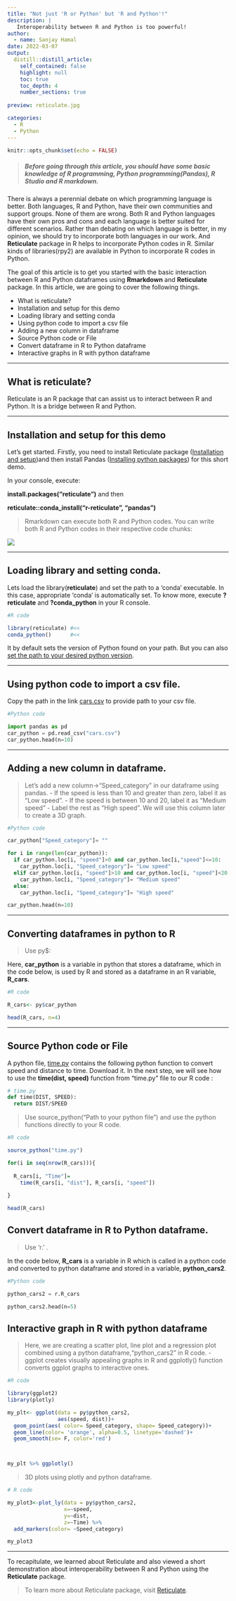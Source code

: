 ```yaml
---
title: "Not just 'R or Python' but 'R and Python'!"
description: |
   Interoperability between R and Python is too powerful! 
author:
  - name: Sanjay Hamal
date: 2022-03-07
output:
  distill::distill_article:
    self_contained: false
    highlight: null
    toc: true
    toc_depth: 4
    number_sections: true
    
preview: reticulate.jpg

categories:
  - R
  - Python
---
```


```r
knitr::opts_chunk$set(echo = FALSE)
```

> ##### Before going through this article, you should have some basic knowledge of R programming, Python programming(Pandas), R Studio and R markdown.

There is always a perennial debate on which programming language is better. Both languages, R and Python, have their own communities and support groups. None of them are wrong. Both R and Python languages have their own pros and cons and each language is better suited for different scenarios. Rather than debating on which language is better, in my opinion, we should try to incorporate both languages in our work. And **Reticulate** package in R helps to incorporate Python codes in R. Similar kinds of libraries(rpy2) are available in Python to incorporate R codes in Python.

The goal of this article is to get you started with the basic interaction between R and Python dataframes using **Rmarkdown** and **Reticulate** package.
In this article, we are going to cover the following things.

-   What is reticulate?
-   Installation and setup for this demo
-   Loading library and setting conda
-   Using python code to import a csv file
-   Adding a new column in dataframe
-   Source Python code or File
-   Convert dataframe in R to Python dataframe
-   Interactive graphs in R with python dataframe

---

## What is reticulate?

Reticulate is an R package that can assist us to interact between R and Python. It is a bridge between R and Python.

---

## Installation and setup for this demo {#installation-and-setup-for-this-demo}



Let's get started. Firstly, you need to install Reticulate package ([Installation and setup](https://rstudio.github.io/reticulate/))and then install Pandas ([Installing python packages](https://rstudio.github.io/reticulate/articles/python_packages.html)) for this short demo.

In your console, execute:

**install.packages("reticulate")** and then

**reticulate::conda_install("r-reticulate", "pandas")**

> Rmarkdown can execute both R and Python codes. You can write both R and Python codes in their respective code chunks:

![](chunks.JPG)

---

## Loading library and setting conda.

Lets load the library(**reticulate**) and set the path to a 'conda' executable. In this case, appropriate 'conda' is automatically set. To know more, execute **?reticulate** and **?conda_python** in your R console.

```r
#R code

library(reticulate) #<<
conda_python()      #<<

```

It by default sets the version of Python found on your path. But you can also [set the path to your desired python version](https://rstudio.github.io/reticulate/reference/use_python.html).

---

## Using python code to import a csv file.

Copy the path in the link [cars.csv](https://github.com/sanjayhamal/Files-for-you/blob/main/cars.csv) to provide path to your csv file. 

```python
#Python code

import pandas as pd
car_python = pd.read_csv("cars.csv")
car_python.head(n=10)

```
---

## Adding a new column in dataframe.

> Let's add a new column->"Speed_category" in our dataframe using pandas. 
- If the speed is less than 10 and greater than zero, label it as "Low speed".
- If the speed is between 10 and 20, label it as "Medium speed"
- Label the rest as "High speed". We will use this column later to create a 3D graph.

```python

#Python code

car_python["Speed_category"]= ""

for i in range(len(car_python)):
  if car_python.loc[i, "speed"]>0 and car_python.loc[i,"speed"]<=10:
    car_python.loc[i, "Speed_category"]= "Low speed"
  elif car_python.loc[i, "speed"]>10 and car_python.loc[i, "speed"]<20:
    car_python.loc[i, "Speed_category"]= "Medium speed"  
  else:
    car_python.loc[i, "Speed_category"]= "High speed"

car_python.head(n=10)

```

---

## Converting dataframes in python to R
> Use py$: 

Here, **car_python** is a variable in python that stores a dataframe, which in the code below, is used by R and stored as a dataframe in an R variable, **R_cars**.


```r
#R code

R_cars<- py$car_python 

head(R_cars, n=4)
```

---

## Source Python code or File

A python file, [time.py](https://github.com/sanjayhamal/Files-for-you/blob/main/time.py) contains the following python function to convert speed and distance to time. Download it. In the next step, we will see how to use the **time(dist, speed)** function from "time.py" file to our R code :

```python
# time.py 
def time(DIST, SPEED):
  return DIST/SPEED
```



>Use source_python("Path to your python file") and use the python functions directly to your R code.

```r
#R code

source_python("time.py")

for(i in seq(nrow(R_cars))){
  
  R_cars[i, "Time"]= 
    time(R_cars[i, "dist"], R_cars[i, "speed"])
  
}

head(R_cars)

```


## Convert dataframe in R to Python dataframe.

> Use 'r.' .

In the code below, **R_cars** is a variable in R which is called in a python code and converted to python dataframe and stored in a variable, **python_cars2**.

```python
#Python code

python_cars2 = r.R_cars   

python_cars2.head(n=5)

```

## Interactive graph in R with python dataframe

>Here, we are creating a scatter plot, line plot and a regression plot combined using a python dataframe,"python_cars2" in R code.  -ggplot creates visually appealing graphs in R and ggplotly() function converts ggplot graphs to interactive ones.

```r
#R code

library(ggplot2)
library(plotly)

my_plt<- ggplot(data = py$python_cars2,
                aes(speed, dist))+
  geom_point(aes( color= Speed_category, shape= Speed_category))+
  geom_line(color= 'orange', alpha=0.5, linetype='dashed')+
  geom_smooth(se= F, color='red')



my_plt %>% ggplotly()

```

> 3D plots using plotly and python dataframe.

```r
# R code

my_plot3<-plot_ly(data = py$python_cars2,
                  x=~speed,
                  y=~dist,
                  z=~Time) %>% 
  add_markers(color= ~Speed_category)

my_plot3
```

---

To recapitulate, we learned about Reticulate and also viewed a short demonstration about interoperability between R and Python using the **Reticulate** package.

>To learn more about Reticulate package, visit  [Reticulate](https://rstudio.github.io/reticulate/).



